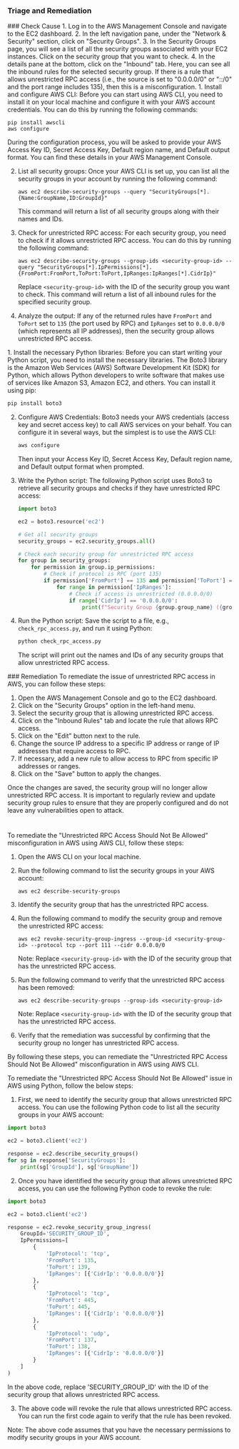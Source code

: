 
### Triage and Remediation
<Tabs>

<Tab title='Cause'>
### Check Cause
<AccordionGroup>
<Accordion title='Using Console' defaultOpen='true'>
1. Log in to the AWS Management Console and navigate to the EC2 dashboard.
2. In the left navigation pane, under the "Network & Security" section, click on "Security Groups".
3. In the Security Groups page, you will see a list of all the security groups associated with your EC2 instances. Click on the security group that you want to check.
4. In the details pane at the bottom, click on the "Inbound" tab. Here, you can see all the inbound rules for the selected security group. If there is a rule that allows unrestricted RPC access (i.e., the source is set to "0.0.0.0/0" or "::/0" and the port range includes 135), then this is a misconfiguration.
</Accordion>

<Accordion title='Using CLI'>
1. Install and configure AWS CLI: Before you can start using AWS CLI, you need to install it on your local machine and configure it with your AWS account credentials. You can do this by running the following commands:

   ```
   pip install awscli
   aws configure
   ```

   During the configuration process, you will be asked to provide your AWS Access Key ID, Secret Access Key, Default region name, and Default output format. You can find these details in your AWS Management Console.

2. List all security groups: Once your AWS CLI is set up, you can list all the security groups in your account by running the following command:

   ```
   aws ec2 describe-security-groups --query "SecurityGroups[*].{Name:GroupName,ID:GroupId}"
   ```

   This command will return a list of all security groups along with their names and IDs.

3. Check for unrestricted RPC access: For each security group, you need to check if it allows unrestricted RPC access. You can do this by running the following command:

   ```
   aws ec2 describe-security-groups --group-ids <security-group-id> --query "SecurityGroups[*].IpPermissions[*].{FromPort:FromPort,ToPort:ToPort,IpRanges:IpRanges[*].CidrIp}"
   ```

   Replace `<security-group-id>` with the ID of the security group you want to check. This command will return a list of all inbound rules for the specified security group.

4. Analyze the output: If any of the returned rules have `FromPort` and `ToPort` set to `135` (the port used by RPC) and `IpRanges` set to `0.0.0.0/0` (which represents all IP addresses), then the security group allows unrestricted RPC access.
</Accordion>

<Accordion title='Using Python'>
1. Install the necessary Python libraries: Before you can start writing your Python script, you need to install the necessary libraries. The Boto3 library is the Amazon Web Services (AWS) Software Development Kit (SDK) for Python, which allows Python developers to write software that makes use of services like Amazon S3, Amazon EC2, and others. You can install it using pip:

   ```bash
   pip install boto3
   ```

2. Configure AWS Credentials: Boto3 needs your AWS credentials (access key and secret access key) to call AWS services on your behalf. You can configure it in several ways, but the simplest is to use the AWS CLI:

   ```bash
   aws configure
   ```

   Then input your Access Key ID, Secret Access Key, Default region name, and Default output format when prompted.

3. Write the Python script: The following Python script uses Boto3 to retrieve all security groups and checks if they have unrestricted RPC access:

   ```python
   import boto3

   ec2 = boto3.resource('ec2')

   # Get all security groups
   security_groups = ec2.security_groups.all()

   # Check each security group for unrestricted RPC access
   for group in security_groups:
       for permission in group.ip_permissions:
           # Check if protocol is RPC (port 135)
           if permission['FromPort'] == 135 and permission['ToPort'] == 135:
               for range in permission['IpRanges']:
                   # Check if access is unrestricted (0.0.0.0/0)
                   if range['CidrIp'] == '0.0.0.0/0':
                       print(f"Security Group {group.group_name} ({group.group_id}) allows unrestricted RPC access.")
   ```

4. Run the Python script: Save the script to a file, e.g., `check_rpc_access.py`, and run it using Python:

   ```bash
   python check_rpc_access.py
   ```

   The script will print out the names and IDs of any security groups that allow unrestricted RPC access.
</Accordion>

</AccordionGroup>
</Tab>
<Tab title='Remediation'>
### Remediation

<AccordionGroup>
<Accordion title='Using Console' defaultOpen='true'>
To remediate the issue of unrestricted RPC access in AWS, you can follow these steps:

1. Open the AWS Management Console and go to the EC2 dashboard.
2. Click on the "Security Groups" option in the left-hand menu.
3. Select the security group that is allowing unrestricted RPC access.
4. Click on the "Inbound Rules" tab and locate the rule that allows RPC access.
5. Click on the "Edit" button next to the rule.
6. Change the source IP address to a specific IP address or range of IP addresses that require access to RPC.
7. If necessary, add a new rule to allow access to RPC from specific IP addresses or ranges.
8. Click on the "Save" button to apply the changes.

Once the changes are saved, the security group will no longer allow unrestricted RPC access. It is important to regularly review and update security group rules to ensure that they are properly configured and do not leave any vulnerabilities open to attack.

#
</Accordion>

<Accordion title='Using CLI'>
To remediate the "Unrestricted RPC Access Should Not Be Allowed" misconfiguration in AWS using AWS CLI, follow these steps:

1. Open the AWS CLI on your local machine.

2. Run the following command to list the security groups in your AWS account:

   ```
   aws ec2 describe-security-groups
   ```

3. Identify the security group that has the unrestricted RPC access.

4. Run the following command to modify the security group and remove the unrestricted RPC access:

   ```
   aws ec2 revoke-security-group-ingress --group-id <security-group-id> --protocol tcp --port 111 --cidr 0.0.0.0/0
   ```

   Note: Replace `<security-group-id>` with the ID of the security group that has the unrestricted RPC access.

5. Run the following command to verify that the unrestricted RPC access has been removed:

   ```
   aws ec2 describe-security-groups --group-ids <security-group-id>
   ```

   Note: Replace `<security-group-id>` with the ID of the security group that has the unrestricted RPC access.

6. Verify that the remediation was successful by confirming that the security group no longer has unrestricted RPC access.

By following these steps, you can remediate the "Unrestricted RPC Access Should Not Be Allowed" misconfiguration in AWS using AWS CLI.
</Accordion>

<Accordion title='Using Python'>
To remediate the "Unrestricted RPC Access Should Not Be Allowed" issue in AWS using Python, follow the below steps:

1. First, we need to identify the security group that allows unrestricted RPC access. You can use the following Python code to list all the security groups in your AWS account:

```python
import boto3

ec2 = boto3.client('ec2')

response = ec2.describe_security_groups()
for sg in response['SecurityGroups']:
    print(sg['GroupId'], sg['GroupName'])
```

2. Once you have identified the security group that allows unrestricted RPC access, you can use the following Python code to revoke the rule:

```python
import boto3

ec2 = boto3.client('ec2')

response = ec2.revoke_security_group_ingress(
    GroupId='SECURITY_GROUP_ID',
    IpPermissions=[
        {
            'IpProtocol': 'tcp',
            'FromPort': 135,
            'ToPort': 139,
            'IpRanges': [{'CidrIp': '0.0.0.0/0'}]
        },
        {
            'IpProtocol': 'tcp',
            'FromPort': 445,
            'ToPort': 445,
            'IpRanges': [{'CidrIp': '0.0.0.0/0'}]
        },
        {
            'IpProtocol': 'udp',
            'FromPort': 137,
            'ToPort': 138,
            'IpRanges': [{'CidrIp': '0.0.0.0/0'}]
        }
    ]
)
```

In the above code, replace 'SECURITY_GROUP_ID' with the ID of the security group that allows unrestricted RPC access.

3. The above code will revoke the rule that allows unrestricted RPC access. You can run the first code again to verify that the rule has been revoked.

Note: The above code assumes that you have the necessary permissions to modify security groups in your AWS account.
</Accordion>

</AccordionGroup>
</Tab>
</Tabs>
